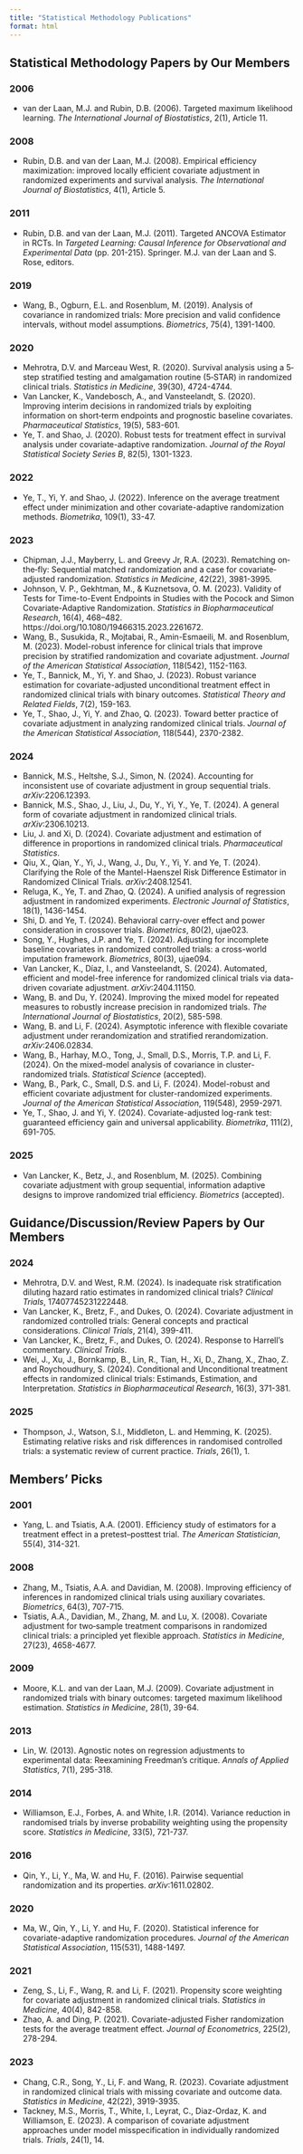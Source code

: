 ```yaml
---
title: "Statistical Methodology Publications"
format: html
---
```


## Statistical Methodology Papers by Our Members

### 2006
- van der Laan, M.J. and Rubin, D.B. (2006). Targeted maximum likelihood learning. *The International Journal of Biostatistics*, 2(1), Article 11.

### 2008
- Rubin, D.B. and van der Laan, M.J. (2008). Empirical efficiency maximization: improved locally efficient covariate adjustment in randomized experiments and survival analysis. *The International Journal of Biostatistics*, 4(1), Article 5.

### 2011
- Rubin, D.B. and van der Laan, M.J. (2011). Targeted ANCOVA Estimator in RCTs. In *Targeted Learning: Causal Inference for Observational and Experimental Data* (pp. 201-215). Springer. M.J. van der Laan and S. Rose, editors.

### 2019
- Wang, B., Ogburn, E.L. and Rosenblum, M. (2019). Analysis of covariance in randomized trials: More precision and valid confidence intervals, without model assumptions. *Biometrics*, 75(4), 1391-1400.

### 2020
- Mehrotra, D.V. and Marceau West, R. (2020). Survival analysis using a 5‐step stratified testing and amalgamation routine (5‐STAR) in randomized clinical trials. *Statistics in Medicine*, 39(30), 4724-4744.
- Van Lancker, K., Vandebosch, A., and Vansteelandt, S. (2020). Improving interim decisions in randomized trials by exploiting information on short‐term endpoints and prognostic baseline covariates. *Pharmaceutical Statistics*, 19(5), 583-601.
- Ye, T. and Shao, J. (2020). Robust tests for treatment effect in survival analysis under covariate-adaptive randomization. *Journal of the Royal Statistical Society Series B*, 82(5), 1301-1323.

### 2022
- Ye, T., Yi, Y. and Shao, J. (2022). Inference on the average treatment effect under minimization and other covariate-adaptive randomization methods. *Biometrika*, 109(1), 33-47.

### 2023
- Chipman, J.J., Mayberry, L. and Greevy Jr, R.A. (2023). Rematching on‐the‐fly: Sequential matched randomization and a case for covariate‐adjusted randomization. *Statistics in Medicine*, 42(22), 3981-3995.
- Johnson, V. P., Gekhtman, M., & Kuznetsova, O. M. (2023). Validity of Tests for Time-to-Event Endpoints in Studies with the Pocock and Simon Covariate-Adaptive Randomization. *Statistics in Biopharmaceutical Research*, 16(4), 468–482. https://doi.org/10.1080/19466315.2023.2261672.
- Wang, B., Susukida, R., Mojtabai, R., Amin-Esmaeili, M. and Rosenblum, M. (2023). Model-robust inference for clinical trials that improve precision by stratified randomization and covariate adjustment. *Journal of the American Statistical Association*, 118(542), 1152-1163.
- Ye, T., Bannick, M., Yi, Y. and Shao, J. (2023). Robust variance estimation for covariate-adjusted unconditional treatment effect in randomized clinical trials with binary outcomes. *Statistical Theory and Related Fields*, 7(2), 159-163.
- Ye, T., Shao, J., Yi, Y. and Zhao, Q. (2023). Toward better practice of covariate adjustment in analyzing randomized clinical trials. *Journal of the American Statistical Association*, 118(544), 2370-2382.

### 2024
- Bannick, M.S., Heltshe, S.J., Simon, N. (2024). Accounting for inconsistent use of covariate adjustment in group sequential trials. *arXiv*:2206.12393.
- Bannick, M.S., Shao, J., Liu, J., Du, Y., Yi, Y., Ye, T. (2024). A general form of covariate adjustment in randomized clinical trials. *arXiv*:2306.10213.
- Liu, J. and Xi, D. (2024). Covariate adjustment and estimation of difference in proportions in randomized clinical trials. *Pharmaceutical Statistics*.
- Qiu, X., Qian, Y., Yi, J., Wang, J., Du, Y., Yi, Y. and Ye, T. (2024). Clarifying the Role of the Mantel-Haenszel Risk Difference Estimator in Randomized Clinical Trials. *arXiv*:2408.12541.
- Reluga, K., Ye, T. and Zhao, Q. (2024). A unified analysis of regression adjustment in randomized experiments. *Electronic Journal of Statistics*, 18(1), 1436-1454.
- Shi, D. and Ye, T. (2024). Behavioral carry-over effect and power consideration in crossover trials. *Biometrics*, 80(2), ujae023.
- Song, Y., Hughes, J.P. and Ye, T. (2024). Adjusting for incomplete baseline covariates in randomized controlled trials: a cross-world imputation framework. *Biometrics*, 80(3), ujae094.
- Van Lancker, K., Díaz, I., and Vansteelandt, S. (2024). Automated, efficient and model-free inference for randomized clinical trials via data-driven covariate adjustment. *arXiv*:2404.11150.
- Wang, B. and Du, Y. (2024). Improving the mixed model for repeated measures to robustly increase precision in randomized trials. *The International Journal of Biostatistics*, 20(2), 585-598.
- Wang, B. and Li, F. (2024). Asymptotic inference with flexible covariate adjustment under rerandomization and stratified rerandomization. *arXiv*:2406.02834.
- Wang, B., Harhay, M.O., Tong, J., Small, D.S., Morris, T.P. and Li, F. (2024). On the mixed-model analysis of covariance in cluster-randomized trials. *Statistical Science* (accepted).
- Wang, B., Park, C., Small, D.S. and Li, F. (2024). Model-robust and efficient covariate adjustment for cluster-randomized experiments. *Journal of the American Statistical Association*, 119(548), 2959-2971.
- Ye, T., Shao, J. and Yi, Y. (2024). Covariate-adjusted log-rank test: guaranteed efficiency gain and universal applicability. *Biometrika*, 111(2), 691-705.

### 2025
- Van Lancker, K., Betz, J., and Rosenblum, M. (2025). Combining covariate adjustment with group sequential, information adaptive designs to improve randomized trial efficiency. *Biometrics* (accepted).

## Guidance/Discussion/Review Papers by Our Members

### 2024
- Mehrotra, D.V. and West, R.M. (2024). Is inadequate risk stratification diluting hazard ratio estimates in randomized clinical trials? *Clinical Trials*, 17407745231222448.
- Van Lancker, K., Bretz, F., and Dukes, O. (2024). Covariate adjustment in randomized controlled trials: General concepts and practical considerations. *Clinical Trials*, 21(4), 399-411.
- Van Lancker, K., Bretz, F., and Dukes, O. (2024). Response to Harrell's commentary. *Clinical Trials*.
- Wei, J., Xu, J., Bornkamp, B., Lin, R., Tian, H., Xi, D., Zhang, X., Zhao, Z. and Roychoudhury, S. (2024). Conditional and Unconditional treatment effects in randomized clinical trials: Estimands, Estimation, and Interpretation. *Statistics in Biopharmaceutical Research*, 16(3), 371-381.

### 2025
- Thompson, J., Watson, S.I., Middleton, L. and Hemming, K. (2025). Estimating relative risks and risk differences in randomised controlled trials: a systematic review of current practice. *Trials*, 26(1), 1.

## Members' Picks

### 2001
- Yang, L. and Tsiatis, A.A. (2001). Efficiency study of estimators for a treatment effect in a pretest–posttest trial. *The American Statistician*, 55(4), 314-321.

### 2008
- Zhang, M., Tsiatis, A.A. and Davidian, M. (2008). Improving efficiency of inferences in randomized clinical trials using auxiliary covariates. *Biometrics*, 64(3), 707-715.
- Tsiatis, A.A., Davidian, M., Zhang, M. and Lu, X. (2008). Covariate adjustment for two‐sample treatment comparisons in randomized clinical trials: a principled yet flexible approach. *Statistics in Medicine*, 27(23), 4658-4677.

### 2009
- Moore, K.L. and van der Laan, M.J. (2009). Covariate adjustment in randomized trials with binary outcomes: targeted maximum likelihood estimation. *Statistics in Medicine*, 28(1), 39-64.

### 2013
- Lin, W. (2013). Agnostic notes on regression adjustments to experimental data: Reexamining Freedman's critique. *Annals of Applied Statistics*, 7(1), 295-318.

### 2014
- Williamson, E.J., Forbes, A. and White, I.R. (2014). Variance reduction in randomised trials by inverse probability weighting using the propensity score. *Statistics in Medicine*, 33(5), 721-737.

### 2016
- Qin, Y., Li, Y., Ma, W. and Hu, F. (2016). Pairwise sequential randomization and its properties. *arXiv*:1611.02802.

### 2020
- Ma, W., Qin, Y., Li, Y. and Hu, F. (2020). Statistical inference for covariate-adaptive randomization procedures. *Journal of the American Statistical Association*, 115(531), 1488-1497.

### 2021
- Zeng, S., Li, F., Wang, R. and Li, F. (2021). Propensity score weighting for covariate adjustment in randomized clinical trials. *Statistics in Medicine*, 40(4), 842-858.
- Zhao, A. and Ding, P. (2021). Covariate-adjusted Fisher randomization tests for the average treatment effect. *Journal of Econometrics*, 225(2), 278-294.

### 2023
- Chang, C.R., Song, Y., Li, F. and Wang, R. (2023). Covariate adjustment in randomized clinical trials with missing covariate and outcome data. *Statistics in Medicine*, 42(22), 3919-3935.
- Tackney, M.S., Morris, T., White, I., Leyrat, C., Diaz-Ordaz, K. and Williamson, E. (2023). A comparison of covariate adjustment approaches under model misspecification in individually randomized trials. *Trials*, 24(1), 14.
